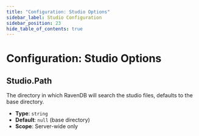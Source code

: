 ```yaml
---
title: "Configuration: Studio Options"
sidebar_label: Studio Configuration
sidebar_position: 23
hide_table_of_contents: true
---
```



# Configuration: Studio Options

## Studio.Path

The directory in which RavenDB will search the studio files, defaults to the base directory.

- **Type**: `string`
- **Default**: `null` (base directory)
- **Scope**: Server-wide only


